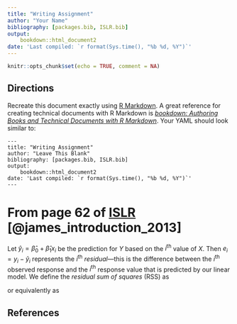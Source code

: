 ```yaml
---
title: "Writing Assignment"
author: "Your Name"
bibliography: [packages.bib, ISLR.bib]
output: 
    bookdown::html_document2
date: 'Last compiled: `r format(Sys.time(), "%b %d, %Y")`'
---
```


```r
knitr::opts_chunk$set(echo = TRUE, comment = NA)
```

## Directions{-} 
Recreate this document exactly using [R Markdown](http://rmarkdown.rstudio.com/).  A great reference for creating technical documents with R Markdown is [_bookdown: Authoring Books and Technical Documents with R Markdown_](https://bookdown.org/yihui/bookdown/).  Your YAML should look similar to:

```eval
---
title: "Writing Assignment"
author: "Leave This Blank"
bibliography: [packages.bib, ISLR.bib]
output: 
    bookdown::html_document2
date: 'Last compiled: `r format(Sys.time(), "%b %d, %Y")`'
---
```


# From page 62 of [ISLR](http://faculty.marshall.usc.edu/gareth-james/ISL/ISLR%20Seventh%20Printing.pdf) [@james_introduction_2013] 
Let $\hat{y}_i = \hat{\beta}_0 + \hat{\beta}_1x_i$ be the prediction for $Y$ based on the $i^{\text{th}}$ value of $X$.  Then $e_i = y_i - \hat{y}_i$ represents the $i^{\text{th}}$ _residual_---this is the difference between the $i^{\text{th}}$ observed response and the $i^{\text{th}}$ response value that is predicted by our linear model.  We define the _residual sum of squares_ (RSS) as

\begin{equation*}
\mathrm{RSS} = e_1^2 + e_2^2 + \cdots + e_n^2.
\end{equation*}

or equivalently as

\begin{equation}
\mathrm{RSS} = (y_1 - \hat{\beta}_0 - \hat{\beta}_1x_1 )^2 + (y_2 - \hat{\beta}_0 - \hat{\beta}_1x_2 )^2 + \cdots + (y_n - \hat{\beta}_0 - \hat{\beta}_1x_n )^2
(\#eq:rss)
\end{equation}


## References